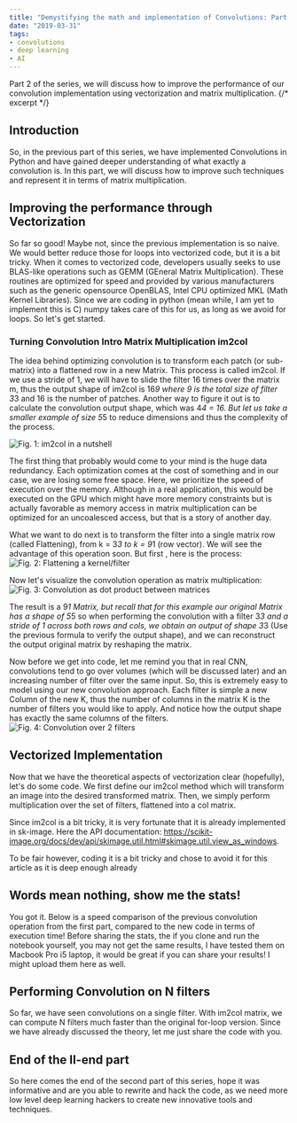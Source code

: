 ```yaml
---
title: "Demystifying the math and implementation of Convolutions: Part II."
date: "2019-03-31"
tags: 
- convolutions
- deep learning
- AI
---
```


Part 2 of the series, we will discuss how to improve the performance of our convolution implementation using vectorization and matrix multiplication.
{/* excerpt */}

## Introduction
So, in the previous part of this series, we have implemented Convolutions in Python and have gained deeper understanding of what exactly a convolution is. In this part, we will discuss how to improve such techniques and represent it in terms of matrix multiplication.

## Improving the performance through Vectorization
So far so good! Maybe not, since the previous implementation is so naive. We would better reduce those for loops into vectorized code, but it is a bit tricky. When it comes to vectorized code, developers usually seeks to use BLAS-like operations such as GEMM (GEneral Matrix Multiplication). These routines are optimized for speed and provided by various manufacturers such as the generic opensource OpenBLAS, Intel CPU optimized MKL (Math Kernel Libraries). Since we are coding in python (mean while, I am yet to implement this is C) numpy takes care of this for us, as long as we avoid for loops. So let's get started.

### Turning Convolution Intro Matrix Multiplication im2col
The idea behind optimizing convolution is to transform each patch (or sub-matrix) into a flattened row in a new Matrix. This process is called im2col. If we use a stride of 1, we will have to slide the filter 16 times over the matrix m, thus the output shape of im2col is 16*9 where 9 is the total size of filter 3*3 and 16 is the number of patches. Another way to figure it out is to calculate the convolution output shape, which was 4*4 = 16.
But let us take a smaller example  of size 5*5 to reduce dimensions and thus the complexity of the process.

<img src="/images/conv/giphy-1.gif" alt="Fig. 1: im2col in a nutshell" />

The first thing that probably would come to your mind is the huge data redundancy. Each optimization comes at the cost of something and in our case, we are losing some free space. Here, we prioritize the speed of execution over the memory. Although in a real application, this would be executed on the GPU which might have more memory constraints but is actually favorable as memory access in matrix multiplication can be optimized for an uncoalesced access, but that is a story of another day.

What we want to do next is to transform the filter into a single matrix row (called Flattening), from k = 3*3 to k = 9*1 (row vector). We will see the advantage of this operation soon. But first , here is the process:
<img src="/images/conv/im2col-filter.png" alt="Fig. 2: Flattening a kernel/filter" />


Now let's visualize the convolution operation as matrix multiplication:
<img src="/images/conv/conv-im2col-1-filter-1024x488.png" alt="Fig. 3: Convolution as dot product between matrices" />


The result is a 9*1 Matrix, but recall that for this example our original Matrix has a shape of 5*5 so when performing the convolution with a filter 3*3 and a stride of 1 across both rows and cols, we obtain an output of shape 3*3 (Use the previous formula to verify the output shape), and we can reconstruct the output original matrix by reshaping the matrix.

Now before we get into code, let me remind you that in real CNN, convolutions tend to go over volumes (which will be discussed later) and an increasing number of filter over the same input. So, this is extremely easy to model using our new convolution approach. Each filter is simple a new Column of the new K, thus the number of columns in the matrix K is the number of filters you would like to apply. And notice how the output shape has exactly the same columns of the filters.
<img src="/images/conv/conv-im2col-1-filter1-1024x488.png" alt="Fig. 4: Convolution over 2 filters" />


## Vectorized Implementation
Now that we have the theoretical aspects of vectorization clear (hopefully), let's do some code. We first define our im2col method which will transform an image into the desired transformed matrix. Then, we simply perform multiplication over the set of filters, flattened into a col matrix.

Since im2col is a bit tricky, it is very fortunate that it is already implemented in sk-image. Here the API documentation: <a href="https://scikit-image.org/docs/dev/api/skimage.util.html#skimage.util.view_as_windows">https://scikit-image.org/docs/dev/api/skimage.util.html#skimage.util.view_as_windows</a>.

To be fair however, coding it is a bit tricky and chose to avoid it for this article as it is deep enough already

<GistEmbed gist="praisethemoon/58fa602cf9fb42fdf5337431e3eaeb59"/>

## Words mean nothing, show me the stats!
You got it.  Below is a speed comparison of the previous convolution operation from the first part, compared to the new code in terms of execution time! Before sharing the stats, the if you clone and run the notebook yourself, you may not get the same results, I have tested them on Macbook Pro i5 laptop, it would be great if you can share your results! I might upload them here as well.

<GistEmbed gist="praisethemoon/26396a67cfe263f5c209f6ea99baedc3"/>

## Performing Convolution on N filters
So far, we have seen convolutions on a single filter. With im2col matrix, we can compute N filters much faster than the original for-loop version. Since we have already discussed the theory, let me just share the code with you.
<GistEmbed gist="praisethemoon/88a01091a9a188ab9b838e8d27e0c2f5"/>

## End of the II-end part
So here comes the end of the second part of this series, hope it was informative and are you able to rewrite and hack the code, as we need more low level deep learning hackers to create new innovative tools and techniques.